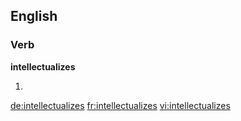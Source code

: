 ==English==

===Verb===
'''intellectualizes'''

# {{third-person singular of|[[intellectualize]]}}

[[de:intellectualizes]]
[[fr:intellectualizes]]
[[vi:intellectualizes]]